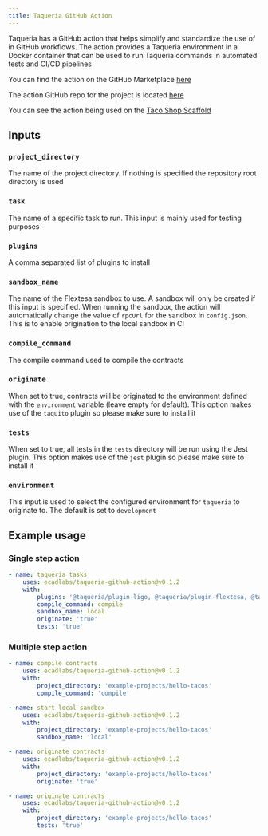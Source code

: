 ```yaml
---
title: Taqueria GitHub Action
---
```


Taqueria has a GitHub action that helps simplify and standardize the use of in GitHub workflows. The action provides a Taqueria environment in a Docker container that can be used to run Taqueria commands in automated tests and CI/CD pipelines 

You can find the action on the GitHub Marketplace [here](https://github.com/marketplace/actions/taqueria-actions)

The action GitHub repo for the project is located [here](https://github.com/ecadlabs/taqueria-github-action)

You can see the action being used on the [Taco Shop Scaffold](https://github.com/ecadlabs/taqueria-scaffold-taco-shop)

## Inputs

### `project_directory`

The name of the project directory. If nothing is specified the repository root directory is used

### `task`

The name of a specific task to run. This input is mainly used for testing purposes

### `plugins`

A comma separated list of plugins to install

### `sandbox_name`

The name of the Flextesa sandbox to use. A sandbox will only be created if this input is specified. When running the sandbox, the action will automatically change the value of `rpcUrl` for the sandbox in `config.json`. This is to enable origination to the local sandbox in CI

### `compile_command`

The compile command used to compile the contracts

### `originate`

When set to true, contracts will be originated to the environment defined with the `environment` variable (leave empty for default). This option makes use of the `taquito` plugin so please make sure to install it

### `tests`

When set to true, all tests in the `tests` directory will be run using the Jest plugin. This option makes use of the `jest` plugin so please make sure to install it

### `environment`

This input is used to select the configured environment for `taqueria` to originate to. The default is set to `development`

## Example usage

### Single step action
```yaml
- name: taqueria tasks
    uses: ecadlabs/taqueria-github-action@v0.1.2
    with:
        plugins: '@taqueria/plugin-ligo, @taqueria/plugin-flextesa, @taqueria/plugin-taquito'
        compile_command: compile 
        sandbox_name: local
        originate: 'true'
        tests: 'true'
```

### Multiple step action
```yaml
- name: compile contracts
    uses: ecadlabs/taqueria-github-action@v0.1.2
    with:
        project_directory: 'example-projects/hello-tacos'
        compile_command: 'compile'

- name: start local sandbox
    uses: ecadlabs/taqueria-github-action@v0.1.2
    with:
        project_directory: 'example-projects/hello-tacos'
        sandbox_name: 'local'

- name: originate contracts
    uses: ecadlabs/taqueria-github-action@v0.1.2
    with:
        project_directory: 'example-projects/hello-tacos'
        originate: 'true'

- name: originate contracts
    uses: ecadlabs/taqueria-github-action@v0.1.2
    with:
        project_directory: 'example-projects/hello-tacos'
        tests: 'true'
```
